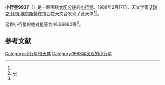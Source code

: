 {{Infobox planet
| bgcolour = #FFFFC0
| name = 9937 Triceratops
| symbol = 
| image = 
| caption = 
| discovery = yes
| discovery_ref = 
| discoverer = [[艾瑞克·怀特·埃尔斯特|艾瑞克·怀特·埃尔斯特]]
| discovery_site = [[拉西拉天文台|拉西拉天文台]] 
| discovered = 1988年2月17日
| designations = yes
| mp_name = 
| named_after = 
| alt_names = 1988 DJ2/ 1983 VY2 / 1990 QZ7 / 1990 RH6
| mp_category = [[主带小行星|主带小行星]]
| orbit_ref = <ref name="a">[http://ssd.jpl.nasa.gov/sbdb.cgi?sstr=9937 9937 Triceratops] {{Wayback|url=http://ssd.jpl.nasa.gov/sbdb.cgi?sstr=9937 |date=20140902121537 }}，小行星數據庫瀏覽器（JPL Small-Body Database Browser）－[[美国国家航空航天局|美国国家航空航天局]]喷气推进实验室</ref>
| epoch = 2456400.5 (2013年4月18日更新)
| aphelion = {{convert|2.9156900|AU|km|3|abbr=on|lk=out}}
| perihelion = {{convert|1.8165156|AU|km|3|abbr=on}}
| semimajor = {{convert|2.3661028|AU|km|3|abbr=on}}
| eccentricity = 0.2322753
| period = 1329.37912 [[日|日]]<br />3.64[[儒略年|儒略年]]
| avg_speed = 
| inclination = 1.26483
| asc_node = 327.50621
| mean_anomaly = 
| arg_peri = 46.96680
| satellites = 
| physical_characteristics = yes
| dimensions = 
| mass = 
| density = 
| surface_grav = 
| escape_velocity = 
| sidereal_day = 
| axial_tilt = 
| pole_ecliptic_lat = 
| pole_ecliptic_lon = 
| albedo = 
| temperatures= 
| temp_name1 = 
| mean_temp_1 = 
| max_temp_1 = 
| temp_name2 = 
| max_temp_2 = 
| spectral_type = 
| abs_magnitude = 46.96680
}}

'''小行星9937'''（{{lang-en|9937 Triceratops}}）是一颗围绕[[太阳|太阳]][[公转|公转]]的[[小行星|小行星]]。1988年2月17日，天文学家[[艾瑞克·怀特·埃尔斯特|艾瑞克·怀特·埃尔斯特]]在拉西拉天文台发现了此天体<ref name="a" /><ref>{{cite news|title=小行星列表|url=http://cfa-www.harvard.edu/iau/lists/NumberedMPs.txt|accessdate=2013-07-08|newspaper=哈佛大学|archive-date=2008-05-17|archive-url=https://web.archive.org/web/20080517010638/http://cfa-www.harvard.edu/iau/lists/NumberedMPs.txt|dead-url=no}}</ref>。

这颗小行星的[[绝对星等|绝对星等]]为46.96680等<ref name="a" />。

==参考文献==
{{reflist}}
{{Minor Planet Number|[[小行星9936|小行星9936]]|[[小行星9938|小行星9938]]}}

{{小天体}}

[[Category:小行星带天体|Category:小行星带天体]]
[[Category:1988年发现的小行星|Category:1988年发现的小行星]]

{{asteroid-stub}}